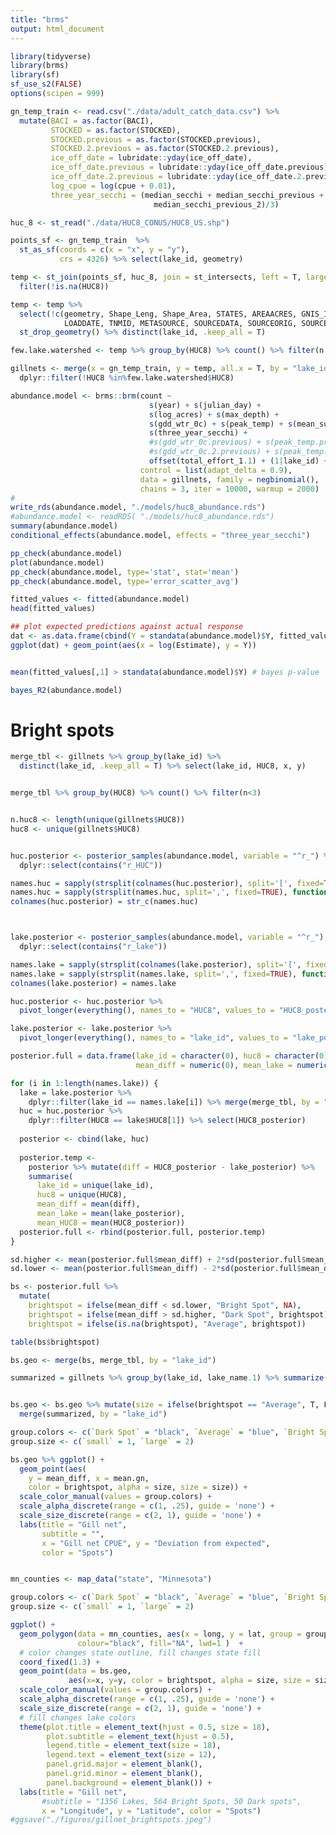 ```yaml
---
title: "brms"
output: html_document
---
```


```r
library(tidyverse)
library(brms)
library(sf)
sf_use_s2(FALSE)
options(scipen = 999)

gn_temp_train <- read.csv("./data/adult_catch_data.csv") %>%
  mutate(BACI = as.factor(BACI),
         STOCKED = as.factor(STOCKED),
         STOCKED.previous = as.factor(STOCKED.previous), 
         STOCKED.2.previous = as.factor(STOCKED.2.previous),
         ice_off_date = lubridate::yday(ice_off_date),
         ice_off_date.previous = lubridate::yday(ice_off_date.previous),
         ice_off_date.2.previous = lubridate::yday(ice_off_date.2.previous),
         log_cpue = log(cpue + 0.01), 
         three_year_secchi = (median_secchi + median_secchi_previous +
                                median_secchi_previous_2)/3)

huc_8 <- st_read("./data/HUC8_CONUS/HUC8_US.shp")

points_sf <- gn_temp_train  %>%
  st_as_sf(coords = c(x = "x", y = "y"),
           crs = 4326) %>% select(lake_id, geometry)

temp <- st_join(points_sf, huc_8, join = st_intersects, left = T, largest = T) %>%
  filter(!is.na(HUC8))

temp <- temp %>% 
  select(!c(geometry, Shape_Leng, Shape_Area, STATES, AREAACRES, GNIS_ID, 
            LOADDATE, TNMID, METASOURCE, SOURCEDATA, SOURCEORIG, SOURCEFEAT)) %>% 
  st_drop_geometry() %>% distinct(lake_id, .keep_all = T)

few.lake.watershed <- temp %>% group_by(HUC8) %>% count() %>% filter(n < 6)

gillnets <- merge(x = gn_temp_train, y = temp, all.x = T, by = "lake_id") %>%
  dplyr::filter(!HUC8 %in%few.lake.watershed$HUC8)
```


```r
abundance.model <- brms::brm(count ~ 
                               s(year) + s(julian_day) + 
                               s(log_acres) + s(max_depth) +
                               s(gdd_wtr_0c) + s(peak_temp) + s(mean_surf_JulAugSep) +
                               s(three_year_secchi) +
                               #s(gdd_wtr_0c.previous) + s(peak_temp.previous) + s(mean_surf_JulAugSep.previous) +
                               #s(gdd_wtr_0c.2.previous) + s(peak_temp.2.previous) + s(mean_surf_JulAugSep.2.previous) +
                               offset(total_effort_1.1) + (1|lake_id) + (1|HUC8), 
                             control = list(adapt_delta = 0.9),
                             data = gillnets, family = negbinomial(),
                             chains = 3, iter = 10000, warmup = 2000)
#
write_rds(abundance.model, "./models/huc8_abundance.rds")
#abundance.model <- readRDS( "./models/huc8_abundance.rds")
summary(abundance.model)
conditional_effects(abundance.model, effects = "three_year_secchi")

```


```r
pp_check(abundance.model)
plot(abundance.model)
pp_check(abundance.model, type='stat', stat='mean')
pp_check(abundance.model, type='error_scatter_avg')

fitted_values <- fitted(abundance.model)
head(fitted_values)

## plot expected predictions against actual response
dat <- as.data.frame(cbind(Y = standata(abundance.model)$Y, fitted_values))
ggplot(dat) + geom_point(aes(x = log(Estimate), y = Y)) 


mean(fitted_values[,1] > standata(abundance.model)$Y) # bayes p-value

bayes_R2(abundance.model)
```

# Bright spots
```r
merge_tbl <- gillnets %>% group_by(lake_id) %>% 
  distinct(lake_id, .keep_all = T) %>% select(lake_id, HUC8, x, y)


merge_tbl %>% group_by(HUC8) %>% count() %>% filter(n<3)


n.huc8 <- length(unique(gillnets$HUC8))
huc8 <- unique(gillnets$HUC8)


huc.posterior <- posterior_samples(abundance.model, variable = "^r_") %>%
  dplyr::select(contains("r_HUC"))  

names.huc = sapply(strsplit(colnames(huc.posterior), split='[', fixed=TRUE), function(x) (x[2]))
names.huc = sapply(strsplit(names.huc, split=',', fixed=TRUE), function(x) (x[1]))
colnames(huc.posterior) = str_c(names.huc)



lake.posterior <- posterior_samples(abundance.model, variable = "^r_") %>%
  dplyr::select(contains("r_lake"))  

names.lake = sapply(strsplit(colnames(lake.posterior), split='[', fixed=TRUE), function(x) (x[2]))
names.lake = sapply(strsplit(names.lake, split=',', fixed=TRUE), function(x) (x[1]))
colnames(lake.posterior) = names.lake

huc.posterior <- huc.posterior %>% 
  pivot_longer(everything(), names_to = "HUC8", values_to = "HUC8_posterior")

lake.posterior <- lake.posterior %>% 
  pivot_longer(everything(), names_to = "lake_id", values_to = "lake_posterior")

posterior.full = data.frame(lake_id = character(0), huc8 = character(0), 
                            mean_diff = numeric(0), mean_lake = numeric(0), mean_HUC8 = numeric(0))

for (i in 1:length(names.lake)) {
  lake = lake.posterior %>% 
    dplyr::filter(lake_id == names.lake[i]) %>% merge(merge_tbl, by = "lake_id") 
  huc = huc.posterior %>% 
    dplyr::filter(HUC8 == lake$HUC8[1]) %>% select(HUC8_posterior)
  
  posterior <- cbind(lake, huc)
  
  posterior.temp <- 
    posterior %>% mutate(diff = HUC8_posterior - lake_posterior) %>% 
    summarise(
      lake_id = unique(lake_id),
      huc8 = unique(HUC8),
      mean_diff = mean(diff),
      mean_lake = mean(lake_posterior), 
      mean_HUC8 = mean(HUC8_posterior))
  posterior.full <- rbind(posterior.full, posterior.temp)
}

sd.higher <- mean(posterior.full$mean_diff) + 2*sd(posterior.full$mean_diff)
sd.lower <- mean(posterior.full$mean_diff) - 2*sd(posterior.full$mean_diff)

bs <- posterior.full %>% 
  mutate(
    brightspot = ifelse(mean_diff < sd.lower, "Bright Spot", NA),
    brightspot = ifelse(mean_diff > sd.higher, "Dark Spot", brightspot),
    brightspot = ifelse(is.na(brightspot), "Average", brightspot))

table(bs$brightspot)

bs.geo <- merge(bs, merge_tbl, by = "lake_id") 

```



```r
summarized = gillnets %>% group_by(lake_id, lake_name.1) %>% summarize(mean.gn = mean(cpue))


bs.geo <- bs.geo %>% mutate(size = ifelse(brightspot == "Average", T, F)) %>% 
  merge(summarized, by = "lake_id")

group.colors <- c(`Dark Spot` = "black", `Average` = "blue", `Bright Spot` = "red")
group.size <- c(`small` = 1, `large` = 2)

bs.geo %>% ggplot() +
  geom_point(aes(
    y = mean_diff, x = mean.gn, 
    color = brightspot, alpha = size, size = size)) +
  scale_color_manual(values = group.colors) +
  scale_alpha_discrete(range = c(1, .25), guide = 'none') +
  scale_size_discrete(range = c(2, 1), guide = 'none') +
  labs(title = "Gill net",
       subtitle = "",
       x = "Gill net CPUE", y = "Deviation from expected", 
       color = "Spots")


mn_counties <- map_data("state", "Minnesota")

group.colors <- c(`Dark Spot` = "black", `Average` = "blue", `Bright Spot` = "red")
group.size <- c(`small` = 1, `large` = 2)

ggplot() + 
  geom_polygon(data = mn_counties, aes(x = long, y = lat, group = group), 
               colour="black", fill="NA", lwd=1 )  + 
  # color changes state outline, fill changes state fill
  coord_fixed(1.3) +
  geom_point(data = bs.geo, 
             aes(x=x, y=y, color = brightspot, alpha = size, size = size)) + 
  scale_color_manual(values = group.colors) +
  scale_alpha_discrete(range = c(1, .25), guide = 'none') +
  scale_size_discrete(range = c(2, 1), guide = 'none') +
  # fill changes lake colors
  theme(plot.title = element_text(hjust = 0.5, size = 18),
        plot.subtitle = element_text(hjust = 0.5),
        legend.title = element_text(size = 18),
        legend.text = element_text(size = 12),
        panel.grid.major = element_blank(),
        panel.grid.minor = element_blank(),
        panel.background = element_blank()) +
  labs(title = "Gill net",
       #subtitle = "1356 Lakes, 564 Bright Spots, 50 Dark spots",
       x = "Longitude", y = "Latitude", color = "Spots") 
#ggsave("./figures/gillnet_brightspots.jpeg")
```

